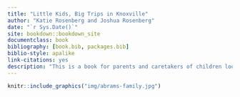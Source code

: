 ```yaml
--- 
title: "Little Kids, Big Trips in Knoxville"
author: "Katie Rosenberg and Joshua Rosenberg"
date: "`r Sys.Date()`"
site: bookdown::bookdown_site
documentclass: book
bibliography: [book.bib, packages.bib]
biblio-style: apalike
link-citations: yes
description: "This is a book for parents and caretakers of children looking to take outdoors adventures in and around Knoxville, in East Tennessee."
---
```


```r
knitr::include_graphics("img/abrams-family.jpg")
```
